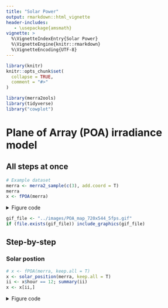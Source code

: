 ```yaml
---
title: "Solar Power"
output: rmarkdown::html_vignette
header-includes:
   - \usepackage{amsmath}
vignette: >
  %\VignetteIndexEntry{Solar Power}
  %\VignetteEngine{knitr::rmarkdown}
  %\VignetteEncoding{UTF-8}
---
```


```r
library(knitr)
knitr::opts_chunk$set(
  collapse = TRUE,
  comment = "#>"
)
```

```r
library(merra2ools)
library(tidyverse)
library("cowplot")


```

# Plane of Array (POA) irradiance model
## All steps at once
```r
# Example dataset
merra <- merra2_sample(c(3), add.coord = T)
merra
x <- fPOA(merra)

```


<details><summary>Figure code</summary>
```r
fig.POA <- function(x, name, 
                    legend.position = NULL, 
                    timestamp.position = NULL, ...) {
  plot_merra(x, name = name, limits = c(0, 1200), 
           # legend.position = c(0.88, 0.05), 
           legend.position = legend.position,
           legend.name = ("W/\u33A1"), 
           timestamp.position = timestamp.position,
           expand.x = c(0.002, 0.005), expand.y = c(0.002, 0.005)
           )
}
fig.POA(x, "SWGDN")

fig.poa.grid <- function(x, 
                         legend.position = c(0.81, 0.08), 
                         timestamp.position = c(125, 85), 
                         ...) {
  plot_grid(fig.POA(x, "SWGDN", ...), 
            fig.POA(x, "POA.fh", timestamp.position = timestamp.position, ...),
            fig.POA(x, "POA.fl", ...), 
            fig.POA(x, "POA.th", ...),
            fig.POA(x, "POA.tv", ...), 
            fig.POA(x, "POA.td", legend.position = legend.position, ...),
            # fig.dPS(x),
            labels = c("GHI", "POA.fh", "POA.fl", "POA.th", "POA.tv", "POA.td"),
            ncol = 2, nrow = 3, hjust = -0.1, vjust = 1.1, label_size = 12,
            label_colour = "black")
}
fig.poa.grid(x)

# ii <- lubridate::hour(x$UTC) <= 2; summary(ii)
gif_merra(x, FUN = "fig.poa.grid", dirname = "images", fps = 10,
          gif.width = 1.25 * 576, 
          gif.height = 1.25 * 360 * 1.21, 
          filename.prefix = "POA_map_")


```
</details>

```r
gif_file <- "../images/POA_map_720x544_5fps.gif"
if (file.exists(gif_file)) include_graphics(gif_file)

```



## Step-by-step
### Solar postion

```r
# x <- fPOA(merra, keep.all = T)
x <- solar_position(merra, keep.all = T)
ii <- x$hour == 12; summary(ii)
x <- x[ii,]

```

<details><summary>Figure code</summary>

```r

x$na <- 1L; x$na[!x$beam] <- NA # drop nights

summary(x$beam)
plot_merra(x, "beam", limits = c(0, 1), palette = "YlGnBu",
           legend.name = "")

summary(x$declination)
fig.declination <- function(x, limits = c(-.5, .5), 
                            legend.name = "angle\u00b0", 
                            ...) {
  plot_merra(x, "declination", limits = limits, 
             # palette = "YlGnBu",
             legend.name = legend.name, ...)
}
fig.declination(x)

summary(x$eq_time)
fig.eq_time <- function(x, limits = c(-15, 15), ...) {
  plot_merra(x, "eq_time", limits = limits, palette = "PRGn", 
                            legend.name = "Munutes", direction = -1, ...)
}
fig.eq_time(x)

summary(x$solar_time)
fig.solar_time <- function(x, limits = c(-12, 36), 
           palette = "Dark2", legend.name = "Hours", 
           ...) {
  plot_merra(x, "solar_time", limits = limits, 
             palette = palette, legend.name = legend.name, ...)
}
fig.solar_time(x)
  
summary(x$hour_angle)
summary(rad2deg(x$hour_angle))
fig.hour_angle <- function(x, limits = c(-360, 360), scale = 180/pi, 
           palette = "Set1", legend.name = "angle\u00b0", 
           direction = 1, ...) {
  plot_merra(x, "hour_angle", limits = limits, scale = scale,
             palette = palette, legend.name = legend.name, direction = direction, ...)
}
fig.hour_angle(x)

summary(x$zenith)
fig.zenith <- function(x, ...) {
  plot_merra(x, "zenith", limits = c(0, 90), 
             direction = 1, 
             scale = x$na,
             palette = "Spectral", 
             legend.name = "angle\u00b0", ...)
}
fig.zenith(x)

summary(x$azimuth)
fig.azimuth <- function(x, ...) {
  plot_merra(x, "azimuth", limits = c(0, 360), 
             legend.name = "angle\u00b0",
             palette = "Set1",
             # palette = "Blues", 
             scale = x$na, direction = -1, ...)
}
fig.azimuth(x)

fig.solar_postion <- function(x, 
                         legend.position = c(0.81, 0.08), 
                         timestamp.position = c(125, 85), 
                         ...) {
  plot_grid(fig.declination(x, timestamp.position = NULL, 
                            legend.position = legend.position, ...), 
            fig.eq_time(x, timestamp.position = timestamp.position, 
                        legend.position = legend.position, ...),
            fig.solar_time(x, timestamp.position = NULL, 
                           legend.position = legend.position, ...), 
            fig.hour_angle(x, timestamp.position = NULL, 
                           legend.position = legend.position, ...),
            fig.zenith(x, timestamp.position = NULL, 
                       legend.position = legend.position, ...), 
            fig.azimuth(x, legend.position = legend.position, 
                        timestamp.position = NULL, ...),
            # fig.dPS(x),
            labels = c("declination", "eq_time", "solar_time", 
                       "hour_angle", "zenith", "azimuth"),
            ncol = 2, nrow = 3, hjust = -0.1, vjust = 1.1, label_size = 12,
            label_colour = "black")
}
fig.solar_postion(x)

# ii <- lubridate::hour(x$UTC) <= 2; summary(ii)
gif_merra(x, FUN = "fig.solar_postion", dirname = "images", fps = 5,
          gif.width = 1.25 * 576, 
          gif.height = 1.25 * 360 * 1.21, 
          filename.prefix = "fig.solar_postion_")

```
<details>


```r
gif_file <- "../images/fig.solar_postion_720x544_10fps.gif"
if (file.exists(gif_file)) include_graphics(gif_file)

```


### Global Horizontal Irradiance decomposition

<details><summary>Figure code</summary>
```r
x <- solar_irradiance(x, keep.all = T)

summary(x$ext_irrad)
fig.ext_irrad <- function(x, ...) {
plot_merra(x, "ext_irrad", limits = c(1300, 1450), direction = 1,
           palette = "Oranges", legend.name = "W/\u33A1", ...)
}
fig.ext_irrad(x)

summary(x$clearness_index)
fig.clearness_index <- function(x, ...) {
  plot_merra(x, "clearness_index", limits = c(0, 1), direction = -1, palette = "Blues")
}
fig.clearness_index(x)

summary(x$diffuse_fraction)
fig.diffuse_fraction <- function(x) {
  plot_merra(x, "diffuse_fraction", limits = c(0, 1), palette = "Blues", direction = 1)
}
fig.diffuse_fraction(x)

summary(x$DNI)
# merra[x$DNI > x$ext_irrad,]
# x[x$DNI > x$ext_irrad,]
# solar_irradiance(x[x$DNI > x$ext_irrad,])

fig.DNI <- function(x) {
  plot_merra(x, "DNI", limits = c(0, 1500))
}
fig.DNI(x)

summary(x$DHI)
plot_merra(x, "DHI", limits = c(0, 1500))

```
<details>



### PV-array position

<details><summary>Figure code</summary>
```r
x <- pv_array_position(x, array.type = "all")
x

fig.array.tilt <- function(x, array.type = "fl", ...) {
  plot_merra(x, paste0("array.tilt.", array.type), limits = c(0, 90), 
             palette = "Set1", direction = -1, ...)
}

fig.array.azimuth <- function(x, array.type = "fl", ...) {
  plot_merra(x,  paste0("array.azimuth.", array.type), limits = c(0, 360), 
             direction = -1, palette = "Set1", ...)
}

summary(x$array.tilt.fh); summary(x$array.azimuth.fh)
fig.array.tilt(x, "fh")
fig.array.azimuth(x, "fh")

summary(x$array.tilt.fl); summary(x$array.azimuth.fl)
fig.array.tilt(x, "fl")
fig.array.azimuth(x, "fl")

summary(x$array.tilt.th); summary(x$array.azimuth.th)
fig.array.tilt(x, "th")
fig.array.azimuth(x, "th", scale = x$na)

# summary(x$array.tilt.tl); summary(x$array.azimuth.tl)
# fig.array.tilt(x, "tl")
# fig.array.azimuth(x, "tl", scale = x$na)

summary(x$array.tilt.tv); summary(x$array.azimuth.tv)
fig.array.tilt(x, "tv")
fig.array.azimuth(x, "tv", scale = x$na)

summary(x$array.tilt.td); summary(x$array.azimuth.td)
fig.array.tilt(x, "tv")
fig.array.azimuth(x, "tv", scale = x$na)

fig.position.grid <- function(
  x, legend.position = c(0.81, 0.08), 
  timestamp.position = c(125, 85), ...) {
  plot_grid(
    fig.array.tilt(x, "fh", timestamp.position = NULL, legend.position = NULL, ...), 
    fig.array.azimuth(x, "fh", timestamp.position = timestamp.position, 
                      legend.position = NULL, ...),
    fig.array.tilt(x, "fl", timestamp.position = NULL, legend.position = NULL, ...), 
    fig.array.azimuth(x, "fl", timestamp.position = NULL, legend.position = NULL, ...),
    fig.array.tilt(x, "th", scale = x$na, 
                   timestamp.position = NULL, legend.position = NULL, ...), 
    fig.array.azimuth(x, "th",  scale = x$na, 
                   timestamp.position = NULL, legend.position = NULL, ...),
    fig.array.tilt(x, "tv", scale = x$na, 
                   timestamp.position = NULL, legend.position = NULL, ...), 
    fig.array.azimuth(x, "tv", scale = x$na, 
                   timestamp.position = NULL, legend.position = NULL, ...),
    fig.array.tilt(x, "td", scale = x$na, 
                   timestamp.position = NULL, legend.position = NULL, ...), 
    fig.array.azimuth(x, "td", scale = x$na, 
                   timestamp.position = NULL, legend.position = legend.position, ...),
  labels = c("fh - tilt", "fh - azimuth", 
             "fl - tilt", "fl - azimuth", 
             "th - tilt", "th - azimuth", 
             # "tl - tilt", "tl - azimuth", 
             "tv - tilt", "tv - azimuth", 
             "td - tilt", "td - azimuth"),
            ncol = 2, hjust = -0.1, vjust = 1.1, label_size = 12,
            label_colour = "black")
}
fig.position.grid(x)

ggsave("images/solar_array_position_by_type_tl.png", width = 7, height = 10.5)

```
<details><summary>Figure code</summary>


### Angle of Incidence (AOI)
```r
x <- angle_of_incidence(x, array.type = "all")

fig.AOI <- function(x, array.type = "fl", ...) {
  plot_merra(x, paste0("AOI.", array.type), limits = c(0, 90), direction = 1, 
             palette = "Blues", scale = 180/pi)
}
summary(x$AOI.fh); summary(rad2deg(x$AOI.fh))
fig.AOI(x, "fh")

summary(rad2deg(x$AOI.fl))
fig.AOI(x, "fl")

summary(rad2deg(x$AOI.th))
fig.AOI(x, "th")

summary(rad2deg(x$AOI.tv))
fig.AOI(x, "tv")

summary(rad2deg(x$AOI.td))
fig.AOI(x, "td")



```

### Plane of Array (POA) irradiance 
```r
x <- poa_irradiance(x, array.type = "all", keep.all = T)
fig.poa.grid(x)



```

### Plane of Array (POA) irradiance 
```r
x <- poa_irradiance(x, verbose = 0, array.type = "tl", keep.all = T)

summary(x$POA.td)
# summary(rad2deg(x$POAb.td))
plot_merra(x, "POA.td", limits = c(0, 1200), direction = -1, 
           # palette = "Blues", 
           # na.value = "#000336",
           # na.value = "#000F4D",
           # na.value = "#002366",
           # na.value = "#040434",
           # na.value = "#070B34",
           scale = x$na)

# save(x, )

```



